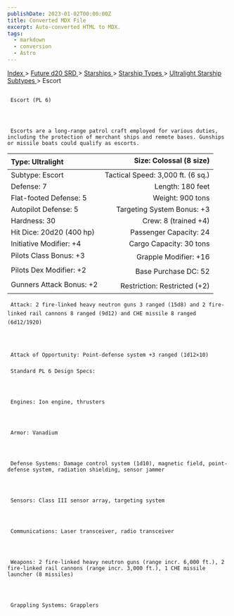 ```yaml
---
publishDate: 2023-01-02T00:00:00Z
title: Converted MDX File
excerpt: Auto-converted HTML to MDX.
tags:
  - markdown
  - conversion
  - Astro
---
```







[
      Index
     ](-index)
     >
     [
      Future d20 SRD
     ](future-d20-srd-index)
     >
     [
      Starships
     ](future-d20-srd-starships-index)
     >
     [
      Starship Types
     ](future-d20-srd-starships-starship-types-index)
     >
     [
      Ultralight Starship Subtypes
     ](future-d20-srd-starships-starship-types-ultralight-starship-subtypes-index)
     > Escort
    





## 
     Escort (PL 6)
    



     Escorts are a long-range patrol craft employed for various duties, including the protection of merchant ships and remote bases. Gunships or missile boats could qualify as escorts.
    


| Type: Ultralight | Size: Colossal (8 size) |
| :------------------ | --------------------------: |
| Subtype: Escort | Tactical Speed: 3,000 ft. (6 sq.) |
| Defense: 7 | Length: 180 feet |
| Flat-footed Defense: 5 | Weight: 900 tons |
| Autopilot Defense: 5 | Targeting System Bonus: +3 |
| Hardness: 30 | Crew: 8 (trained +4) |
| Hit Dice: 20d20 (400 hp) | Passenger Capacity: 24 |
| Initiative Modifier: +4 | Cargo Capacity: 30 tons |
| Pilots Class Bonus: +3 | Grapple Modifier: +16 |
| Pilots Dex Modifier: +2 | Base Purchase DC: 52 |
| Gunners Attack Bonus: +2 | Restriction: Restricted (+2) |




     Attack: 2 fire-linked heavy neutron guns 3 ranged (15d8) and 2 fire-linked rail cannons 8 ranged (9d12) and CHE missile 8 ranged (6d12/1920)
    



     Attack of Opportunity: Point-defense system +3 ranged (1d12×10)
    


### 
     Standard PL 6 Design Specs:
    



     Engines: Ion engine, thrusters
    



     Armor: Vanadium
    



     Defense Systems: Damage control system (1d10), magnetic field, point-defense system, radiation shielding, sensor jammer
    



     Sensors: Class III sensor array, targeting system
    



     Communications: Laser transceiver, radio transceiver
    



     Weapons: 2 fire-linked heavy neutron guns (range incr. 6,000 ft.), 2 fire-linked rail cannons (range incr. 3,000 ft.), 1 CHE missile launcher (8 missiles)
    



     Grappling Systems: Grapplers
    




